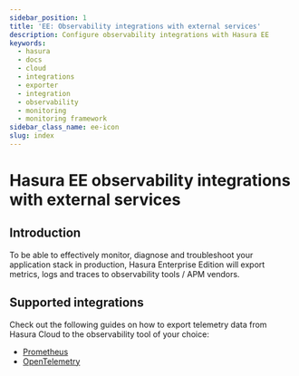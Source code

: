 ```yaml
---
sidebar_position: 1
title: 'EE: Observability integrations with external services'
description: Configure observability integrations with Hasura EE
keywords:
  - hasura
  - docs
  - cloud
  - integrations
  - exporter
  - integration
  - observability
  - monitoring
  - monitoring framework
sidebar_class_name: ee-icon
slug: index
---
```



# Hasura EE observability integrations with external services

<ProductBadge standard pro ee />

## Introduction

To be able to effectively monitor, diagnose and troubleshoot your application stack in production, Hasura Enterprise
Edition will export metrics, logs and traces to observability tools / APM vendors.

## Supported integrations

Check out the following guides on how to export telemetry data from Hasura Cloud to the observability tool of your
choice:

- [Prometheus](prometheus/index.mdx)
- [OpenTelemetry](/observability/opentelemetry.mdx)


